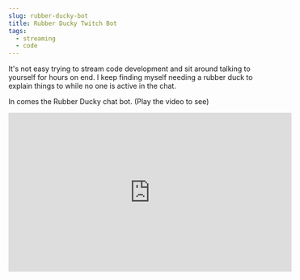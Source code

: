 ```yaml
---
slug: rubber-ducky-bot
title: Rubber Ducky Twitch Bot
tags:
  - streaming
  - code
---
```


It's not easy trying to stream code development and sit around talking to yourself for hours on end. I keep finding myself needing a rubber duck to explain things to while no one is active in the chat.

In comes the Rubber Ducky chat bot. (Play the video to see)

<div className="aspect-ratio">
  <iframe
    width="560"
    height="315"
    src="https://www.youtube-nocookie.com/embed/at3bGmRHu-c"
    frameborder="0"
    allow="accelerometer; autoplay; clipboard-write; encrypted-media; gyroscope; picture-in-picture"
    allowfullscreen
  />
</div>

Check out the code on [GitHub at paularmstrong/rubber_duck_bot](https://github.com/paularmstrong/rubber_duck_bot) and tune into the live stream's on [Twitch @paularmstrongdev](https://twitch.tv/paularmstrongdev).
